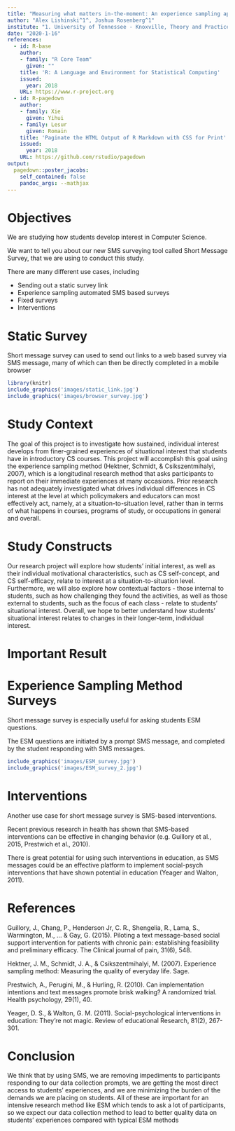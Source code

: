 ```yaml
---
title: "Measuring what matters in-the-moment: An experience sampling approach to understanding the development of interest in computer science"
author: "Alex Lishinski^1^, Joshua Rosenberg^1"
institute: "1. University of Tennessee - Knoxville, Theory and Practice in Teacher Education"
date: "2020-1-16"
references:
  - id: R-base
    author:
    - family: "R Core Team"
      given: ""
    title: 'R: A Language and Environment for Statistical Computing'
    issued:
      year: 2018
    URL: https://www.r-project.org
  - id: R-pagedown
    author:
    - family: Xie
      given: Yihui
    - family: Lesur
      given: Romain
    title: 'Paginate the HTML Output of R Markdown with CSS for Print'
    issued:
      year: 2018
    URL: https://github.com/rstudio/pagedown
output:
  pagedown::poster_jacobs:
    self_contained: false
    pandoc_args: --mathjax
---
```


Objectives {.block}
================================================================================

We are studying how students develop interest in Computer Science. 

We want to tell you about our new SMS surveying tool called Short Message Survey, that we are using to conduct this study.

There are many different use cases, including

- Sending out a static survey link
- Experience sampling automated SMS based surveys  
- Fixed surveys
- Interventions

Static Survey
================================================================================
<!-- 
Lorem ipsum dolor **sit amet**, consectetur adipiscing elit. Donec ut volutpat elit. Sed laoreet accumsan mattis. Integer sapien tellus, auctor ac blandit eget, sollicitudin vitae lorem. Praesent dictum tempor pulvinar. Suspendisse potenti. Sed tincidunt varius ipsum, et porta nulla suscipit et. Etiam congue bibendum felis, ac dictum augue cursus a. **Donec** magna eros, iaculis sit amet placerat quis, laoreet id est.

```r
knitr::opts_chunk$set(echo = FALSE)

par(mar = c(4, 4, .1, .1), las = 1)
boxplot(
  Sepal.Length ~ Species, data = iris, horizontal = TRUE,
  col = c('limegreen', 'steelblue', 'orange'), notch = TRUE
)
```

Test citations @R-base @R-pagedown. See Figure \@ref(fig:cars-plot).

-->

Short message survey can used to send out links to a web based survey via SMS message, many of which can then be directly completed in a mobile browser

```r
library(knitr)
include_graphics('images/static_link.jpg')
include_graphics('images/browser_survey.jpg')
```

Study Context
================================================================================

The goal of this project is to investigate how sustained, individual interest develops from finer-grained experiences of situational interest that students have in introductory CS courses. This project will accomplish this goal using the experience sampling method (Hektner, Schmidt, & Csikszentmihalyi, 2007), which is a longitudinal research method that asks participants to report on their immediate experiences at many occasions. Prior research has not adequately investigated what drives individual differences in CS interest at the level at which policymakers and educators can most effectively act, namely, at a situation-to-situation level, rather than in terms of what happens in courses, programs of study, or occupations in general and overall. 

Study Constructs
================================================================================

Our research project will explore how students’ initial interest, as well as their individual motivational characteristics, such as CS self-concept, and CS self-efficacy, relate to interest at a situation-to-situation level. Furthermore, we will also explore how contextual factors - those internal to students, such as how challenging they found the activities, as well as those external to students, such as the focus of each class - relate to students’ situational interest. Overall, we hope to better understand how students’ situational interest relates to changes in their longer-term, individual interest.

Important Result {.block}
================================================================================



Experience Sampling Method Surveys
================================================================================

Short message survey is especially useful for asking students ESM questions.

The ESM questions are initiated by a prompt SMS message, and completed by the student responding with SMS messages.


```r
include_graphics('images/ESM_survey.jpg')
include_graphics('images/ESM_survey_2.jpg')
```

<!--
Nam quis odio enim, in molestie libero. Vivamus cursus mi at nulla elementum sollicitudin. Nam quis odio enim, in molestie libero. Vivamus cursus mi at nulla elementum sollicitudin.
  
\begin{equation}
E = mc^{2}
(\#eq:Einstein)
\end{equation}

Nam quis odio enim, in molestie libero. Vivamus cursus mi at nulla elementum sollicitudin. Nam quis odio enim, in molestie libero. Vivamus cursus mi at nulla elementum sollicitudin.

\begin{equation}
\cos^3 \theta =\frac{1}{4}\cos\theta+\frac{3}{4}\cos 3\theta
(\#eq:refname)
\end{equation}

Nam quis odio enim, in molestie libero. Vivamus cursus mi at nulla elementum sollicitudin. Nam quis odio enim, in molestie libero. Vivamus cursus mi at nulla elementum sollicitudin.

\begin{equation}
\kappa =\frac{\xi}{E_{\mathrm{max}}}
\end{equation}

Nam quis odio enim, in molestie libero. Vivamus cursus mi at nulla elementum sollicitudin. Nam quis odio enim, in molestie libero. Vivamus cursus mi at nulla elementum sollicitudin.


-->

Interventions
================================================================================

<!--
::: {.figure-example}
Placeholder  
~~~~~~~  
Image

Figure 2: Figure caption.
:::

Nunc tempus venenatis facilisis. Curabitur suscipit consequat eros non porttitor. Sed a massa dolor, id ornare enim:

```r
knitr::kable(iris[1:5, 1:4], caption = 'Table caption.')
```
-->

Another use case for short message survey is SMS-based interventions.

Recent previous research in health has shown that SMS-based interventions can be effective in changing behavior (e.g. Guillory et al., 2015, Prestwich et al., 2010).

There is great potential for using such interventions in education, as SMS messages could be an effective platform to implement social-psych interventions that have shown potential in education (Yeager and Walton, 2011).


References
================================================================================

<div id="refs"></div>

Guillory, J., Chang, P., Henderson Jr, C. R., Shengelia, R., Lama, S., Warmington, M., ... & Gay, G. (2015). Piloting a text message-based social support intervention for patients with chronic pain: establishing feasibility and preliminary efficacy. The Clinical journal of pain, 31(6), 548.

Hektner, J. M., Schmidt, J. A., & Csikszentmihalyi, M. (2007). Experience sampling method: Measuring the quality of everyday life. Sage.

Prestwich, A., Perugini, M., & Hurling, R. (2010). Can implementation intentions and text messages promote brisk walking? A randomized trial. Health psychology, 29(1), 40.

Yeager, D. S., & Walton, G. M. (2011). Social-psychological interventions in education: They’re not magic. Review of educational Research, 81(2), 267-301.

Conclusion
================================================================================

We think that by using SMS, we are removing impediments to participants responding to our data collection prompts, we are getting the most direct access to students’ experiences, and we are minimizing the burden of the demands we are placing on students. All of these are important for an intensive research method like ESM which tends to ask a lot of participants, so we expect our data collection method to lead to better quality data on students’ experiences compared with typical ESM methods

<!--
Acknowledgements {data-color=red}
================================================================================

Nam mollis tristique neque eu luctus. Suspendisse rutrum congue nisi sed convallis. Aenean id neque dolor. Pellentesque habitant morbi tristique senectus et netus et malesuada fames ac turpis egestas.

::: {.logo-example}
Placeholder Logo

Placeholder Logo

Placeholder Logo
:::

Nam mollis tristique neque eu luctus. Suspendisse rutrum congue nisi sed convallis. Aenean id neque dolor. Pellentesque habitant morbi tristique senectus et netus et malesuada fames ac turpis egestas.


Contact Information {.block data-color=black data-border-color=orange data-background-color=white}
================================================================================

- Web: https://www.example.org/smithlab
- Email: john@example.org
- Phone: +1 (000) 111 1111

-->